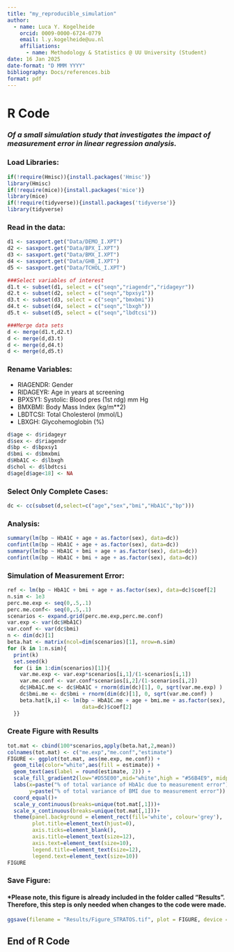 ```yaml
---
title: "my_reproducible_simulation"
author: 
  - name: Luca Y. Kogelheide
    orcid: 0009-0000-6724-0779
    email: l.y.kogelheide@uu.nl
    affiliations:
      - name: Methodology & Statistics @ UU University (Student)
date: 16 Jan 2025
date-format: "D MMM YYYY"
bibliography: Docs/references.bib
format: pdf
---
```


# R Code
### *Of a small simulation study that investigates the impact of measurement error in linear regression analysis.*


### Load Libraries:
```r
if(!require(Hmisc)){install.packages('Hmisc')}
library(Hmisc)
if(!require(mice)){install.packages('mice')}
library(mice)
if(!require(tidyverse)){install.packages('tidyverse')}
library(tidyverse)
```

### Read in the data:
```r
d1 <- sasxport.get("Data/DEMO_I.XPT")
d2 <- sasxport.get("Data/BPX_I.XPT")
d3 <- sasxport.get("Data/BMX_I.XPT")
d4 <- sasxport.get("Data/GHB_I.XPT")
d5 <- sasxport.get("Data/TCHOL_I.XPT")

###Select variables of interest
d1.t <- subset(d1, select = c("seqn","riagendr","ridageyr"))
d2.t <- subset(d2, select = c("seqn","bpxsy1"))
d3.t <- subset(d3, select = c("seqn","bmxbmi"))
d4.t <- subset(d4, select = c("seqn","lbxgh"))
d5.t <- subset(d5, select = c("seqn","lbdtcsi"))

###Merge data sets
d <- merge(d1.t,d2.t)
d <- merge(d,d3.t)
d <- merge(d,d4.t)
d <- merge(d,d5.t)
```

### Rename Variables:
- RIAGENDR: Gender
- RIDAGEYR: Age in years at screening
- BPXSY1: Systolic: Blood pres (1st rdg) mm Hg
- BMXBMI: Body Mass Index (kg/m**2)
- LBDTCSI: Total Cholesterol (mmol/L)
- LBXGH: Glycohemoglobin (%)
```r
d$age <- d$ridageyr
d$sex <- d$riagendr
d$bp <- d$bpxsy1
d$bmi <- d$bmxbmi
d$HbA1C <- d$lbxgh
d$chol <- d$lbdtcsi
d$age[d$age<18] <- NA
```

### Select Only Complete Cases:
```r
dc <- cc(subset(d,select=c("age","sex","bmi","HbA1C","bp")))
```

### Analysis:
```r
summary(lm(bp ~ HbA1C + age + as.factor(sex), data=dc))
confint(lm(bp ~ HbA1C + age + as.factor(sex), data=dc))
summary(lm(bp ~ HbA1C + bmi + age + as.factor(sex), data=dc))
confint(lm(bp ~ HbA1C + bmi + age + as.factor(sex), data=dc))
```


### Simulation of Measurement Error:
```r
ref <- lm(bp ~ HbA1C + bmi + age + as.factor(sex), data=dc)$coef[2] 
n.sim <- 1e3 
perc.me.exp <- seq(0,.5,.1)
perc.me.conf<- seq(0,.5,.1)
scenarios <- expand.grid(perc.me.exp,perc.me.conf)
var.exp <- var(dc$HbA1C)
var.conf <- var(dc$bmi)
n <- dim(dc)[1]
beta.hat <- matrix(ncol=dim(scenarios)[1], nrow=n.sim)
for (k in 1:n.sim){
  print(k)
  set.seed(k)
  for (i in 1:dim(scenarios)[1]){
    var.me.exp <- var.exp*scenarios[i,1]/(1-scenarios[i,1])
    var.me.conf <- var.conf*scenarios[i,2]/(1-scenarios[i,2])
    dc$HbA1C.me <- dc$HbA1C + rnorm(dim(dc)[1], 0, sqrt(var.me.exp) )
    dc$bmi.me <- dc$bmi + rnorm(dim(dc)[1], 0, sqrt(var.me.conf) )
    beta.hat[k,i] <- lm(bp ~ HbA1C.me + age + bmi.me + as.factor(sex),
                        data=dc)$coef[2]
  }}
```

### Create Figure with Results
```r
tot.mat <- cbind(100*scenarios,apply(beta.hat,2,mean))
colnames(tot.mat) <- c("me.exp","me.conf","estimate")
FIGURE <- ggplot(tot.mat, aes(me.exp, me.conf)) +
  geom_tile(color="white",aes(fill = estimate)) +
  geom_text(aes(label = round(estimate, 2))) +
  scale_fill_gradient2(low="#D55E00",mid="white",high = "#56B4E9", midpoint=ref) +
  labs(x=paste("% of total variance of HbA1c due to measurement error"),
       y=paste("% of total variance of BMI due to measurement error")) +
  coord_equal()+
  scale_y_continuous(breaks=unique(tot.mat[,1]))+
  scale_x_continuous(breaks=unique(tot.mat[,1]))+
  theme(panel.background = element_rect(fill='white', colour='grey'),
        plot.title=element_text(hjust=0),
        axis.ticks=element_blank(),
        axis.title=element_text(size=12),
        axis.text=element_text(size=10),
        legend.title=element_text(size=12),
        legend.text=element_text(size=10))
FIGURE
```

### Save Figure: 
#### *Please note, this figure is already included in the folder called "Results". Therefore, this step is only needed when changes to the code were made.
```r
ggsave(filename = "Results/Figure_STRATOS.tif", plot = FIGURE, device = "tiff")
```

## End of R Code